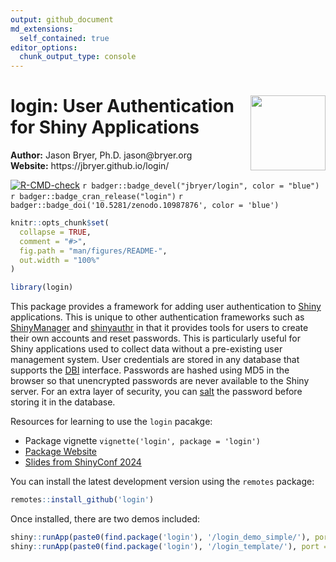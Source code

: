 ```yaml
---
output: github_document
md_extensions:
  self_contained: true
editor_options:
  chunk_output_type: console
---
```


# <img src="man/figures/login_hex.png" align="right" width="120" align="right" /> login: User Authentication for Shiny Applications

**Author:** Jason Bryer, Ph.D. jason@bryer.org  
**Website:** https://jbryer.github.io/login/

<!-- badges: start -->
[![R-CMD-check](https://github.com/jbryer/login/actions/workflows/R-CMD-check.yaml/badge.svg)](https://github.com/jbryer/login/actions/workflows/R-CMD-check.yaml)
`r badger::badge_devel("jbryer/login", color = "blue")`
`r badger::badge_cran_release("login")`
`r badger::badge_doi('10.5281/zenodo.10987876', color = 'blue')`

<!-- badges: end -->


```r
knitr::opts_chunk$set(
  collapse = TRUE,
  comment = "#>",
  fig.path = "man/figures/README-",
  out.width = "100%"
)

library(login)
```

This package provides a framework for adding user authentication to [Shiny](https://shiny.posit.co) applications. This is unique to other authentication frameworks such as [ShinyManager](https://datastorm-open.github.io/shinymanager/) and [shinyauthr](https://github.com/PaulC91/shinyauthr?tab=readme-ov-file) in that it provides tools for users to create their own accounts and reset passwords. This is particularly useful for Shiny applications used to collect data without a pre-existing user management system. User credentials are stored in any database that supports the [DBI](https://dbi.r-dbi.org) interface. Passwords are hashed using MD5 in the browser so that unencrypted passwords are never available to the Shiny server. For an extra layer of security, you can [salt](https://en.wikipedia.org/wiki/Salt_(cryptography)) the password before storing it in the database.

Resources for learning to use the `login` pacakge:

* Package vignette `vignette('login', package = 'login')`
* [Package Website](https://jbryer.github.io/)
* [Slides from ShinyConf 2024](https://github.com/jbryer/login/tree/main/inst/slides/login.pdf)

You can install the latest development version using the `remotes` package:

```r
remotes::install_github('login')
```

Once installed, there are two demos included:

```r
shiny::runApp(paste0(find.package('login'), '/login_demo_simple/'), port = 2112)
shiny::runApp(paste0(find.package('login'), '/login_template/'), port = 2112)
```
